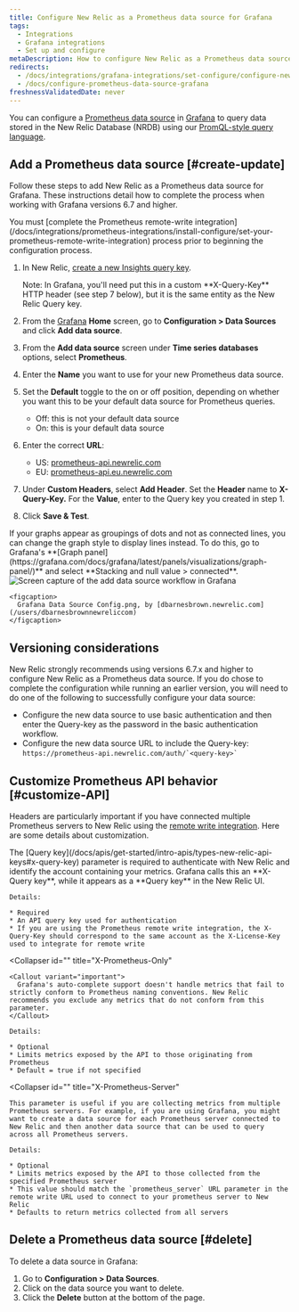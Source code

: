 ```yaml
---
title: Configure New Relic as a Prometheus data source for Grafana
tags:
  - Integrations
  - Grafana integrations
  - Set up and configure
metaDescription: How to configure New Relic as a Prometheus data source for Grafana
redirects:
  - /docs/integrations/grafana-integrations/set-configure/configure-new-relic-prometheus-data-source-grafana
  - /docs/configure-prometheus-data-source-grafana
freshnessValidatedDate: never
---
```



You can configure a [Prometheus data source](https://grafana.com/docs/grafana/latest/features/datasources/prometheus/) in [Grafana](https://grafana.com/login) to query data stored in the New Relic Database (NRDB) using our [PromQL-style query language](/docs/integrations/prometheus-integrations/view-query-data/supported-promql-features).

## Add a Prometheus data source [#create-update]

Follow these steps to add New Relic as a Prometheus data source for Grafana. These instructions detail how to complete the process when working with Grafana versions 6.7 and higher.

<Callout variant="important">
  You must [complete the Prometheus remote-write integration](/docs/integrations/prometheus-integrations/install-configure/set-your-prometheus-remote-write-integration) process prior to beginning the configuration process.
</Callout>

1. In New Relic, [create a new Insights query key](/docs/apis/intro-apis/new-relic-api-keys/#insights-query-key).

   <Callout variant="important">
     Note: In Grafana, you'll need put this in a custom **X-Query-Key** HTTP header (see step 7 below), but it is the same entity as the New Relic Query key.
   </Callout>
2. From the [Grafana](https://grafana.com/login) **Home** screen, go to **Configuration > Data Sources** and click **Add data source**.
3. From the **Add data source** screen under **Time series databases** options, select **Prometheus**.
4. Enter the **Name** you want to use for your new Prometheus data source.
5. Set the **Default** toggle to the on or off position, depending on whether you want this to be your default data source for Prometheus queries.
   * Off: this is not your default data source
   * On: this is your default data source
6. Enter the correct **URL**:
   * US: [prometheus-api.newrelic.com](https://prometheus-api.newrelic.com)
   * EU: [prometheus-api.eu.newrelic.com](https://prometheus-api.eu.newrelic.com)
7. Under **Custom Headers**, select **Add Header**. Set the **Header** name to **X-Query-Key.** For the **Value**, enter to the Query key you created in step 1.
8. Click **Save & Test**.

<Callout variant="tip">
  If your graphs appear as groupings of dots and not as connected lines, you can change the graph style to display lines instead. To do this, go to Grafana's **[Graph panel](https://grafana.com/docs/grafana/latest/panels/visualizations/graph-panel/)** and select **Stacking and null value > connected**.
</Callout>

<CollapserGroup>
  <Collapser
    id=""
    title="Sample configuration image"
  >
    <img
      title="Configure New Relic as a Prometheus data source for Grafana"
      alt="Screen capture of the add data source workflow in Grafana"
      src={moreintegrationsGrafanaDataSourceConfig}
    />

    <figcaption>
      Grafana Data Source Config.png, by [dbarnesbrown.newrelic.com](/users/dbarnesbrownnewreliccom)
    </figcaption>
  </Collapser>
</CollapserGroup>

<InstallFeedback />

## Versioning considerations

New Relic strongly recommends using versions 6.7.x and higher to configure New Relic as a Prometheus data source. If you do chose to complete the configuration while running an earlier version, you will need to do one of the following to successfully configure your data source:

* Configure the new data source to use basic authentication and then enter the Query-key as the password in the basic authentication workflow.
* Configure the new data source URL to include the Query-key: `` https://prometheus-api.newrelic.com/auth/`<query-key>` ``

## Customize Prometheus API behavior [#customize-API]

Headers are particularly important if you have connected multiple Prometheus servers to New Relic using the [remote write integration](/docs/integrations/prometheus-integrations/install-configure/set-your-prometheus-remote-write-integration). Here are some details about customization.

<CollapserGroup>
  <Collapser
    id=""
    title="X-Query-Key (Query key)"
  >
    The [Query key](/docs/apis/get-started/intro-apis/types-new-relic-api-keys#x-query-key) parameter is required to authenticate with New Relic and identify the account containing your metrics. Grafana calls this an **X-Query key**, while it appears as a **Query key** in the New Relic UI.

    Details:

    * Required
    * An API query key used for authentication
    * If you are using the Prometheus remote write integration, the X-Query-Key should correspond to the same account as the X-License-Key used to integrate for remote write
  </Collapser>

  <Collapser
    id=""
    title="X-Prometheus-Only"
  >
    <Callout variant="important">
      Grafana's auto-complete support doesn't handle metrics that fail to strictly conform to Prometheus naming conventions. New Relic recommends you exclude any metrics that do not conform from this parameter.
    </Callout>

    Details:

    * Optional
    * Limits metrics exposed by the API to those originating from Prometheus
    * Default = true if not specified
  </Collapser>

  <Collapser
    id=""
    title="X-Prometheus-Server"
  >
    This parameter is useful if you are collecting metrics from multiple Prometheus servers. For example, if you are using Grafana, you might want to create a data source for each Prometheus server connected to New Relic and then another data source that can be used to query across all Prometheus servers.

    Details:

    * Optional
    * Limits metrics exposed by the API to those collected from the specified Prometheus server
    * This value should match the `prometheus_server` URL parameter in the remote write URL used to connect to your prometheus server to New Relic
    * Defaults to return metrics collected from all servers
  </Collapser>
</CollapserGroup>

## Delete a Prometheus data source [#delete]

To delete a data source in Grafana:

1. Go to **Configuration > Data Sources**.
2. Click on the data source you want to delete.
3. Click the **Delete** button at the bottom of the page.
